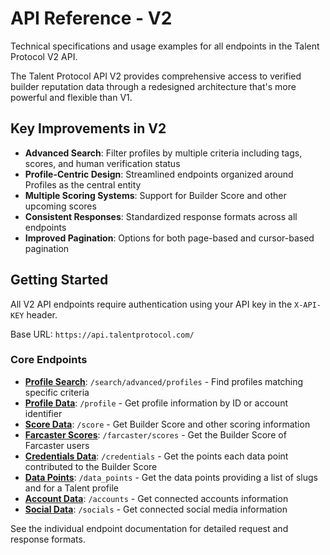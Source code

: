 # API Reference - V2

Technical specifications and usage examples for all endpoints in the Talent Protocol V2 API.

The Talent Protocol API V2 provides comprehensive access to verified builder reputation data through a redesigned architecture that's more powerful and flexible than V1.

## Key Improvements in V2

- **Advanced Search**: Filter profiles by multiple criteria including tags, scores, and human verification status
- **Profile-Centric Design**: Streamlined endpoints organized around Profiles as the central entity
- **Multiple Scoring Systems**: Support for Builder Score and other upcoming scores
- **Consistent Responses**: Standardized response formats across all endpoints
- **Improved Pagination**: Options for both page-based and cursor-based pagination

## Getting Started

All V2 API endpoints require authentication using your API key in the `X-API-KEY` header.

Base URL: `https://api.talentprotocol.com/`

### Core Endpoints

- [**Profile Search**](/docs/developers/talent-api/api-reference-v2/search-for-profiles): `/search/advanced/profiles` - Find profiles matching specific criteria
- [**Profile Data**](/docs/developers/talent-api/api-reference-v2/get-a-profile-using-wallet-talent-id-or-account-identifier): `/profile` - Get profile information by ID or account identifier
- [**Score Data**](/docs/developers/talent-api/api-reference-v2/get-a-specific-score-using-wallet-scorer-slug-talent-id-or-account-identifier): `/score` - Get Builder Score and other scoring information
- [**Farcaster Scores**](/docs/developers/talent-api/api-reference-v2/get-the-score-of-farcaster-accounts): `/farcaster/scores` - Get the Builder Score of Farcaster users
- [**Credentials Data**](/docs/developers/talent-api/api-reference-v2/get-the-score-and-the-credentials-using-wallet-scorer-slug-talent-id-or-account-identifier): `/credentials` - Get the points each data point contributed to the Builder Score
- [**Data Points**](/docs/data-points): `/data_points` - Get the data points providing a list of slugs and for a Talent profile
- [**Account Data**](/docs/developers/talent-api/api-reference-v2/get-account-using-wallet-talent-id-or-account-identifier): `/accounts` - Get connected accounts information
- [**Social Data**](/docs/developers/talent-api/api-reference-v2/get-socials-using-wallet-talent-id-or-account-identifier): `/socials` - Get connected social media information

See the individual endpoint documentation for detailed request and response formats.
